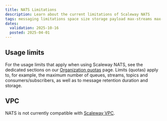 ```yaml
---
title: NATS Limitations
description: Learn about the current limitations of Scaleway NATS
tags: messaging limitations space size storage payload max-streams max-consumers max-subscribers max-topics visibility-timeout
dates:
  validation: 2025-10-16
  posted: 2025-04-01
---
```


## Usage limits

For the usage limits that apply when using Scaleway NATS, see the dedicated sections on our [Organization quotas](/organizations-and-projects/additional-content/organization-quotas/) page. Limits (quotas) apply to, for example, the maximum number of queues, streams, topics and consumers/subscribers, as well as to message retention duration and storage.

## VPC

NATS is not currently compatible with [Scaleway VPC](/vpc/quickstart/).
